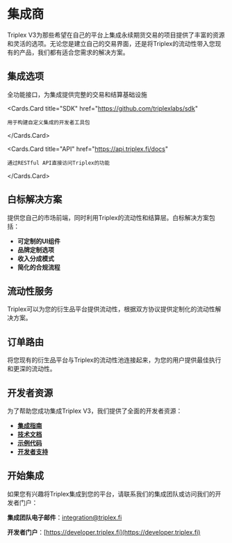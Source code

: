 
# 集成商

Triplex V3为那些希望在自己的平台上集成永续期货交易的项目提供了丰富的资源和灵活的选项。无论您是建立自己的交易界面，还是将Triplex的流动性带入您现有的产品，我们都有适合您需求的解决方案。

## 集成选项

<Cards>
  <Cards.Card
    title="Mass"
    href="https://mass.finance"
  >
    全功能接口，为集成提供完整的交易和结算基础设施
  </Cards.Card>
  
  <Cards.Card
    title="SDK"
    href="https://github.com/triplexlabs/sdk"
  >
    用于构建自定义集成的开发者工具包
  </Cards.Card>
  
  <Cards.Card
    title="API"
    href="https://api.triplex.fi/docs"
  >
    通过RESTful API直接访问Triplex的功能
  </Cards.Card>
</Cards>

## 白标解决方案

提供您自己的市场前端，同时利用Triplex的流动性和结算层。白标解决方案包括：

- **可定制的UI组件**
- **品牌定制选项**
- **收入分成模式**
- **简化的合规流程**

## 流动性服务

<Callout type="info">
  Triplex可以为您的衍生品平台提供流动性，根据双方协议提供定制化的流动性解决方案。
</Callout>

## 订单路由

将您现有的衍生品平台与Triplex的流动性池连接起来，为您的用户提供最佳执行和更深的流动性。

## 开发者资源

为了帮助您成功集成Triplex V3，我们提供了全面的开发者资源：

- **[集成指南](https://developer.triplex.fi/integration)**
- **[技术文档](https://developer.triplex.fi/reference)**
- **[示例代码](https://github.com/triplexlabs/examples)**
- **[开发者支持](https://discord.gg/triplex-dev)**

## 开始集成

如果您有兴趣将Triplex集成到您的平台，请联系我们的集成团队或访问我们的开发者门户：

**集成团队电子邮件**：integration@triplex.fi

**开发者门户**：[https://developer.triplex.fi](https://developer.triplex.fi) 